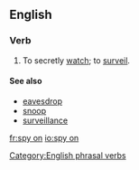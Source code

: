 ==English==
===Verb===
{{infl|en|verb|head=to [[spy]] [[on]]}}
# To secretly [[watch]]; to [[surveil]].

====See also====
*[[eavesdrop]]
*[[snoop]]
*[[surveillance]]

[[Category:English phrasal verbs]]

[[fr:spy on]]
[[io:spy on]]